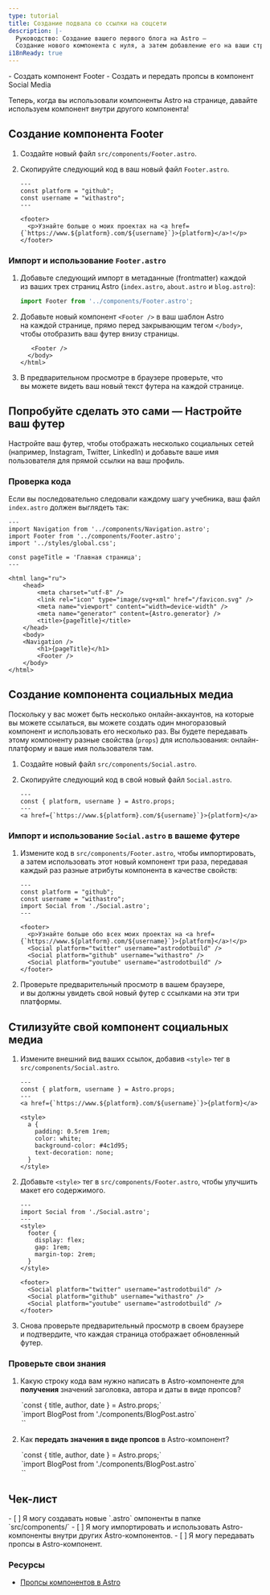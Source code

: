 ```yaml
---
type: tutorial
title: Создание подвала со ссылки на соцсети
description: |-
  Руководство: Создание вашего первого блога на Astro —
  Создание нового компонента с нуля, а затем добавление его на ваши страницы
i18nReady: true
---
```




<PreCheck>
  - Создать компонент Footer
  - Создать и передать пропсы в компонент Social Media
</PreCheck>

Теперь, когда вы использовали компоненты Astro на странице, давайте используем компонент внутри другого компонента!

## Создание компонента Footer

1. Создайте новый файл `src/components/Footer.astro`.

2. Скопируйте следующий код в ваш новый файл `Footer.astro`.

    ```astro title="src/components/Footer.astro"
    ---
    const platform = "github";
    const username = "withastro";
    ---

    <footer>
      <p>Узнайте больше о моих проектах на <a href={`https://www.${platform}.com/${username}`}>{platform}</a>!</p>
    </footer>
    ```

### Импорт и использование `Footer.astro`

1. Добавьте следующий импорт в метаданные (frontmatter) каждой из ваших трех страниц Astro (`index.astro`, `about.astro` и `blog.astro`):

    ```js
    import Footer from '../components/Footer.astro';
    ```

2. Добавьте новый компонент `<Footer />` в ваш шаблон Astro на каждой странице, прямо перед закрывающим тегом `</body>`, чтобы отобразить ваш футер внизу страницы.

    ```astro ins={1}
       <Footer />
      </body>
    </html>
    ```

3. В предварительном просмотре в браузере проверьте, что вы можете видеть ваш новый текст футера на каждой странице.

<Box icon="puzzle-piece">

## Попробуйте сделать это сами — Настройте ваш футер

Настройте ваш футер, чтобы отображать несколько социальных сетей (например, Instagram, Twitter, LinkedIn) и добавьте ваше имя пользователя для прямой ссылки на ваш профиль.

</Box>

### Проверка кода
Если вы последовательно следовали каждому шагу учебника, ваш файл `index.astro` должен выглядеть так:

```astro title="src/pages/index.astro"
---
import Navigation from '../components/Navigation.astro';
import Footer from '../components/Footer.astro';
import '../styles/global.css';

const pageTitle = 'Главная страница';
---

<html lang="ru">
	<head>
		<meta charset="utf-8" />
		<link rel="icon" type="image/svg+xml" href="/favicon.svg" />
		<meta name="viewport" content="width=device-width" />
		<meta name="generator" content={Astro.generator} />
		<title>{pageTitle}</title>
	</head>
	<body>
    <Navigation />
		<h1>{pageTitle}</h1>
		<Footer />
	</body>
</html>
```

## Создание компонента социальных медиа

Поскольку у вас может быть несколько онлайн-аккаунтов, на которые вы можете ссылаться, вы можете создать один многоразовый компонент и использовать его несколько раз. Вы будете передавать этому компоненту разные свойства (`props`) для использования: онлайн-платформу и ваше имя пользователя там.

1. Создайте новый файл `src/components/Social.astro`.

2. Скопируйте следующий код в свой новый файл `Social.astro`.

    ```astro title="src/components/Social.astro"
    ---
    const { platform, username } = Astro.props;
    ---
    <a href={`https://www.${platform}.com/${username}`}>{platform}</a>
    ```

### Импорт и использование `Social.astro` в вашеме футере

1. Измените код в `src/components/Footer.astro`, чтобы импортировать, а затем использовать этот новый компонент три раза, передавая каждый раз разные атрибуты компонента в качестве свойств:

    ```astro title="src/components/Footer.astro" del={2,3,8} ins={4,9-11}
    ---
    const platform = "github";
    const username = "withastro";
    import Social from './Social.astro';
    ---

    <footer>
      <p>Узнайте больше обо всех моих проектах на <a href={`https://www.${platform}.com/${username}`}>{platform}</a>!</p>
      <Social platform="twitter" username="astrodotbuild" />
      <Social platform="github" username="withastro" />
      <Social platform="youtube" username="astrodotbuild" />
    </footer>
    ```

2. Проверьте предварительный просмотр в вашем браузере, и вы должны увидеть свой новый футер с ссылками на эти три платформы.

## Стилизуйте свой компонент социальных медиа

1. Измените внешний вид ваших ссылок, добавив `<style>` тег в `src/components/Social.astro`.

    ```astro title="src/components/Social.astro" ins={6-17} 'class="social-platform'
    ---
    const { platform, username } = Astro.props;
    ---
    <a href={`https://www.${platform}.com/${username}`}>{platform}</a>

    <style>
      a {
        padding: 0.5rem 1rem;
        color: white;
        background-color: #4c1d95;
        text-decoration: none;
      }
    </style>
    ```

2. Добавьте `<style>` тег в `src/components/Footer.astro`, чтобы улучшить макет его содержимого.

    ```astro title="src/components/Footer.astro" ins={4-10}
    ---
    import Social from './Social.astro';
    ---
    <style>
      footer {
        display: flex;
        gap: 1rem;
        margin-top: 2rem;
      }
    </style>

    <footer>
      <Social platform="twitter" username="astrodotbuild" />
      <Social platform="github" username="withastro" />
      <Social platform="youtube" username="astrodotbuild" />
    </footer>
    ```

3. Снова проверьте предварительный просмотр в своем браузере и подтвердите, что каждая страница отображает обновленный футер.

<Box icon="question-mark">

### Проверьте свои знания

1. Какую строку кода вам нужно написать в Astro-компоненте для **получения** значений заголовка, автора и даты в виде пропсов?

    <MultipleChoice>
      <Option isCorrect>
        `const { title, author, date } = Astro.props;`
      </Option>
      <Option>
        `import BlogPost from './components/BlogPost.astro`
      </Option>
      <Option>
        `<BlogPost title="Мой первый пост" author="Денис" date="12 августа 2022" />`
      </Option>
    </MultipleChoice>

2. Как **передать значения в виде пропсов** в Astro-компонент?

    <MultipleChoice>
      <Option>
        `const { title, author, date } = Astro.props;`
      </Option>
      <Option>
        `import BlogPost from './components/BlogPost.astro`
      </Option>
      <Option isCorrect>
        `<BlogPost title="Мой первый пост" author="Денис" date="12 Августа 2022" />`
      </Option>
    </MultipleChoice>

</Box>

<Box icon="check-list">

## Чек-лист

<Checklist>
- [ ] Я могу создавать новые `.astro` омпоненты в папке `src/components/`
- [ ] Я могу импортировать и использовать Astro-компоненты внутри других Astro-компонентов.
- [ ] Я могу передавать пропсы в Astro-компонент.
</Checklist>

</Box>

### Ресурсы

- [Пропсы компонентов в Astro](/ru/core-concepts/astro-components/#component-props)
